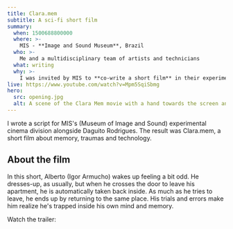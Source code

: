 ```yaml
---
title: Clara.mem
subtitle: A sci-fi short film
summary:
  when: 1500688800000
  where: >-
    MIS - **Image and Sound Museum**, Brazil
  who: >-
    Me and a multidisciplinary team of artists and technicians
  what: writing
  why: >-
    I was invited by MIS to **co-write a short film** in their experimental cinema department. A brief summary: "Alberto is caught in a time loop in this **sci-fi** short film". [Watch the making-of](https://www.youtube.com/watch?v=RlN0DVk32A0)
live: https://www.youtube.com/watch?v=Mpm5SqiSbmg
hero:
  src: opening.jpg
  alt: A scene of the Clara Mem movie with a hand towards the screen and a blue background
---
```


I wrote a script for MIS's (Museum of Image and Sound) experimental cinema division alongside Daguito Rodrigues. The result was Clara.mem, a short film about memory, traumas and technology.

## About the film

In this short, Alberto (Igor Armucho) wakes up feeling a bit odd. He dresses-up, as usually, but when he crosses the door to leave his apartment, he is automatically taken back inside. As much as he tries to leave, he ends up by returning to the same place. His trials and errors make him realize he's trapped inside his own mind and memory.

Watch the trailer:

<div className="video" title="Trailer Clara.mem" data-video="Mpm5SqiSbmg"></div>
